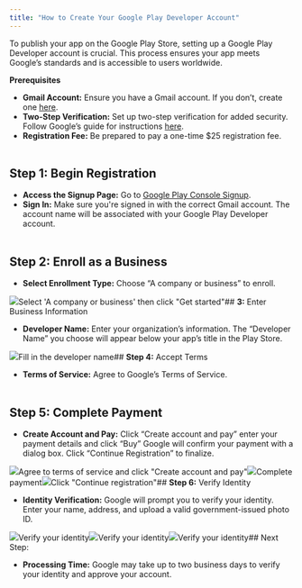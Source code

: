 ```yaml
---
title: "How to Create Your Google Play Developer Account"
---
```


To publish your app on the Google Play Store, setting up a Google Play Developer account is crucial. This process ensures your app meets Google’s standards and is accessible to users worldwide.

**Prerequisites**

* **Gmail Account:** Ensure you have a Gmail account. If you don’t, create one [here](https://accounts.google.com/signup/v2/webcreateaccount?flowName=GlifWebSignIn&flowEntry=SignUp).
* **Two-Step Verification:** Set up two-step verification for added security. Follow Google’s guide for instructions [here](http://google.com/landing/2step/#tab=why-you-need-it).
* **Registration Fee:** Be prepared to pay a one-time $25 registration fee.  
‍

## **Step 1:** Begin Registration

* **Access the Signup Page:** Go to [Google Play Console Signup](https://play.google.com/console/signup).
* **Sign In:** Make sure you're signed in with the correct Gmail account. The account name will be associated with your Google Play Developer account.  
‍

## **Step 2:** Enroll as a Business

* **Select Enrollment Type:** Choose “A company or business” to enroll.  


![](https://cdn.prod.website-files.com/659655f5b20d395a5c69efcf/66cfe292ddf1563101869be3_AD_4nXeRx3g3w7Om6ukIKkz4Nz_LvHMex1zvSnFlQwIgv9uAkF-M9m-P2mvKJ9bdsYJJFtJwowrbbsJV1hfIX-1nLkaDB7JX78Z3LEO388DgkQ_JMVyfUp7CQpYwmEY5_ebFAV91JcdU0w03sGx7KYmGe-JiDn4.png)Select 'A company or business' then click "Get started"## **3:** Enter Business Information

* **Developer Name:** Enter your organization’s information. The “Developer Name” you choose will appear below your app’s title in the Play Store.  


![](https://cdn.prod.website-files.com/659655f5b20d395a5c69efcf/66cfe36d7e50749c4b8365ed_AD_4nXc_Z8QMRe3uo-0yBTF-ylBRokJenbHQ67ZtUvmJSTPsMJiqsA2Xz9iofkcEX6Bz1VVIchYOjT1eesLoIsYe5wgawRHK2ZUWGNmpurYs_NzBMwiyOUhN4mtfD5oFO5KwfCLOC98TfBNW3IYSd6WkkU0qrLSV.png)Fill in the developer name## **Step 4:** Accept Terms

* **Terms of Service:** Agree to Google’s Terms of Service.  
‍

## **Step 5:** Complete Payment

* **Create Account and Pay:** Click “Create account and pay” enter your payment details and click “Buy” Google will confirm your payment with a dialog box. Click “Continue Registration” to finalize.  


![](https://cdn.prod.website-files.com/659655f5b20d395a5c69efcf/66bae8ee171f42e6aedf3cda_AD_4nXcuURYg_iTZabPvZMXoXXgwUZnekbpAn_Fv_KWNJU3NZtcAuEhfKkHXnIs_7hLfizOKOPcRZuq_nFiotL_9NFqLZxogiYagMck1hLM-Xk1Qkruy0iXimVDFI1WSMvDpWSysFIvMnWpYcZEoD7NxX2IPWD4.png)Agree to terms of service and click "Create account and pay"![](https://cdn.prod.website-files.com/659655f5b20d395a5c69efcf/66bae8e6f1012d546f1fc78a_AD_4nXduPoqsfOu-33hJBP0xPVivWbYBlO-mvKMCNvQbTPgXMnwflXksTQVzP1wC-Im3977LYFJjFVTmF89FOdZ6sUBQwXbFCV9w3AytR9_7_Ra1D10uzu_MWR05QNpn87BXnpy5O5UzbSZPxoZdLgtDIXnHliYJ.png)Complete payment![](https://cdn.prod.website-files.com/659655f5b20d395a5c69efcf/66bae8e5dd6cdcdcce61b77c_AD_4nXfZIorFpTKUr0nDGM__mWL3SWr69ripdsOYAXXUjxhw0tRMY4QPaiQENUcWAkut7Qw1R3p9d_HYc24vvctsDyxw58kEKYLuHVsdcduDksaushW-0CxDtgK8dCPsTqCijaZvrlMzFpe1-ytOShdi_jrOf5oS.png)Click "Continue registration"## **Step 6:** Verify Identity

* **Identity Verification:** Google will prompt you to verify your identity. Enter your name, address, and upload a valid government-issued photo ID.  


![](https://cdn.prod.website-files.com/659655f5b20d395a5c69efcf/66bae8e5e8f487da2a99b79d_AD_4nXdHVJlY4o9F-y9Ql1DqiwrBAaqbD2lo415fzm2ZbkCBQIn-gUqDmUQDz3sOxFqhpsDUB3EKoLikQ3GPEC2iX2bYw4TWg-ICNYnZ33932fykZYb3D2hjWJYdS59zAa2aseWGCRHxcuuMdQpYxskjG1mmonCR.png)Verify your identity![](https://cdn.prod.website-files.com/659655f5b20d395a5c69efcf/66bae8e518be8c0f0047f499_AD_4nXefzzJ8tkmtzPHxYPL3pMrjvjSGYcNCS16nsO1eH7lX2eTU5Tb3bKK_WCoNcd9pxWoKd6vUsV8-tfnNKTN0xmw_tuzruN6sRZjnE_0EUQIHnohb3bgNXwWFS-lheWzGpSaC_kC-T59YcxJOO4S1kVt8y0GT.png)Verify your identity![](https://cdn.prod.website-files.com/659655f5b20d395a5c69efcf/66bae8e5c6a0c38363772149_AD_4nXcPcBqNEsALZJ7y2TyuMeS0rYrysJIEhGv72_HSW1L9zLr2J633N2Kbul01DRGsAYoSpNuQGvEv1a35DbVljLSYztxSTJO0MsYYoIdDekjImwqiUGv6hQiWfhqQJ9VR944bzvmKZJhu-9NHxvxsoKxeG_9X.png)Verify your identity## Next Step:

* **Processing Time:** Google may take up to two business days to verify your identity and approve your account.

